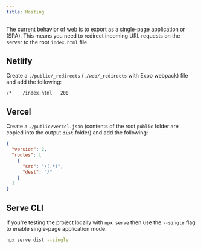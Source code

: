 ```yaml
---
title: Hosting
---
```


The current behavior of web is to export as a single-page application or (SPA). This means you need to redirect incoming URL requests on the server to the root `index.html` file.

## Netlify

Create a `./public/_redirects` (`./web/_redirects` with Expo webpack) file and add the following:

```
/*    /index.html   200
```

## Vercel

Create a `./public/vercel.json` (contents of the root `public` folder are copied into the output `dist` folder) and add the following:

```json
{
  "version": 2,
  "routes": [
    {
      "src": "/(.*)",
      "dest": "/"
    }
  ]
}
```

## Serve CLI

If you're testing the project locally with `npx serve` then use the `--single` flag to enable single-page application mode.

```bash
npx serve dist --single
```
